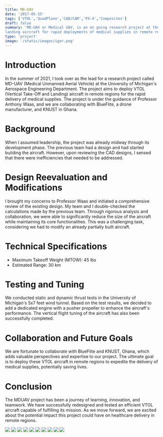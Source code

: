 ```yaml
---
title: MD-UAV
date: '2017-05-15'
tags: ['VTOL','QuadPlane','CAD/CAM','PX-4','Composites']
draft: false
summary: 'MD-UAV or Medical UAV, is an on going research project at the University of Michigan with the aim to develop a Hybrid Vertical Take-off and 
landing aircraft for rapid deployments of medical supplies in remote regions.'
type: 'project'
image: '/static/images/igor.png'
---
```


# Introduction
In the summer of 2021, I took over as the lead for a  research project called MD-UAV (Medical Unmanned Aerial Vehicle) at the University of Michigan's Aerospace Engineering Department. The project aims to deploy VTOL (Vertical Take-Off and Landing) aircraft in remote regions for the rapid delivery of medical supplies. The project is under the guidance of Professor Anthony Waas, and we are collaborating with BlueFlite, a drone manufacturer, and KNUST in Ghana.

# Background
When I assumed leadership, the project was already midway through its development phase. The previous team had a design and had started building the aircraft. However, upon reviewing the CAD designs, I sensed that there were inefficiencies that needed to be addressed.

# Design Reevaluation and Modifications
I brought my concerns to Professor Waas and initiated a comprehensive review of the existing design. My team and I double-checked the calculations made by the previous team. Through rigorous analysis and collaboration, we were able to significantly reduce the size of the aircraft while maintaining its core functionalities. This was a challenging task, considering we had to modify an already partially built aircraft.

# Technical Specifications
<ul>
  <li>Maximum Takeoff Weight (MTOW): 45 lbs</li>
  <li>Estimated Range: 30 km</li>
</ul>



# Testing and Tuning

We conducted static and dynamic thrust tests in the University of Michigan's 5x7 feet wind tunnel. Based on the test results, we decided to add a dedicated engine with a pusher propeller to enhance the aircraft's performance. The vertical flight tuning of the aircraft has also been successfully completed.

# Collaboration and Future Goals

We are fortunate to collaborate with BlueFlite and KNUST, Ghana, which adds valuable perspectives and expertise to our project. The ultimate goal is to deploy these VTOL aircraft in remote regions to expedite the delivery of medical supplies, potentially saving lives.

# Conclusion

The MDUAV project has been a journey of learning, innovation, and teamwork. We have successfully redesigned and tested an efficient VTOL aircraft capable of fulfilling its mission. As we move forward, we are excited about the potential impact this project could have on healthcare delivery in remote regions.

<div className="flex flex-wrap justify-around">
  <img
    src="/static/images/project/igor/igor1.JPG"
    className="m-2 w-full sm:w-1/2 md:w-1/3 lg:w-47_5"
  />
  <img
    src="/static/images/project/igor/igor2.JPG"
    className="m-2 w-full sm:w-1/2 md:w-1/3 lg:w-47_5"
  />
  <img
    src="/static/images/project/igor/igor3.JPG"
    className="m-2 w-full sm:w-1/2 md:w-1/3 lg:w-47_5"
  />
  <img
    src="/static/images/project/igor/igor4.JPG"
    className="m-2 w-full sm:w-1/2 md:w-1/3 lg:w-47_5"
  />
  <img
    src="/static/images/project/igor/igor5.JPG"
    className="m-2 w-full sm:w-1/2 md:w-1/3 lg:w-47_5"
  />
  <img
    src="/static/images/project/igor/igor6.JPG"
    className="m-2 w-full sm:w-1/2 md:w-1/3 lg:w-47_5"
  />
  <img
    src="/static/images/project/igor/igor7.JPG"
    className="m-2 w-full sm:w-1/2 md:w-1/3 lg:w-47_5"
  />
  <img
    src="/static/images/project/igor/igor8.JPG"
    className="m-2 w-full sm:w-1/2 md:w-1/3 lg:w-47_5"
  />
  <img
    src="/static/images/project/igor/igor9.JPG"
    className="m-2 w-full sm:w-1/2 md:w-1/3 lg:w-47_5"
  />
  <img
    src="/static/images/project/igor/igor10.JPG"
    className="m-2 w-full sm:w-1/2 md:w-1/3 lg:w-47_5"
  />
</div>
